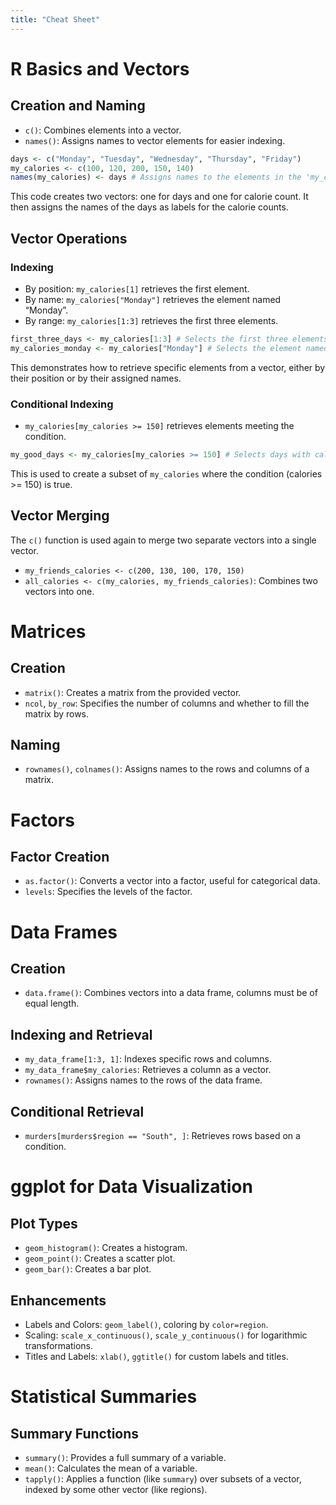 ```yaml
---
title: "Cheat Sheet"
---
```


# R Basics and Vectors

## Creation and Naming

-   `c()`: Combines elements into a vector.
-   `names()`: Assigns names to vector elements for easier indexing.

```r
days <- c("Monday", "Tuesday", "Wednesday", "Thursday", "Friday")
my_calories <- c(100, 120, 200, 150, 140)
names(my_calories) <- days # Assigns names to the elements in the 'my_calories' vector
```

This code creates two vectors: one for days and one for calorie count. It then assigns the names of the days as labels for the calorie counts.

## Vector Operations

### Indexing

-   By position: `my_calories[1]` retrieves the first element.
-   By name: `my_calories["Monday"]` retrieves the element named "Monday".
-   By range: `my_calories[1:3]` retrieves the first three elements.

```r
first_three_days <- my_calories[1:3] # Selects the first three elements
my_calories_monday <- my_calories["Monday"] # Selects the element named "Monday"
```

This demonstrates how to retrieve specific elements from a vector, either by their position or by their assigned names.

### Conditional Indexing

-   `my_calories[my_calories >= 150]` retrieves elements meeting the condition.

```r
my_good_days <- my_calories[my_calories >= 150] # Selects days with calorie counts of 150 or more
```

This is used to create a subset of `my_calories` where the condition (calories >= 150) is true.

## Vector Merging

The `c()` function is used again to merge two separate vectors into a single vector.

-   `my_friends_calories <- c(200, 130, 100, 170, 150)`
-   `all_calories <- c(my_calories, my_friends_calories)`: Combines two vectors into one.

# Matrices

## Creation

-   `matrix()`: Creates a matrix from the provided vector.
-   `ncol`, `by_row`: Specifies the number of columns and whether to fill the matrix by rows.

## Naming

-   `rownames()`, `colnames()`: Assigns names to the rows and columns of a matrix.

# Factors

## Factor Creation

-   `as.factor()`: Converts a vector into a factor, useful for categorical data.
-   `levels`: Specifies the levels of the factor.

# Data Frames

## Creation

-   `data.frame()`: Combines vectors into a data frame, columns must be of equal length.

## Indexing and Retrieval

-   `my_data_frame[1:3, 1]`: Indexes specific rows and columns.
-   `my_data_frame$my_calories`: Retrieves a column as a vector.
-   `rownames()`: Assigns names to the rows of the data frame.

## Conditional Retrieval

-   `murders[murders$region == "South", ]`: Retrieves rows based on a condition.

# ggplot for Data Visualization

## Plot Types

-   `geom_histogram()`: Creates a histogram.
-   `geom_point()`: Creates a scatter plot.
-   `geom_bar()`: Creates a bar plot.

## Enhancements

-   Labels and Colors: `geom_label()`, coloring by `color=region`.
-   Scaling: `scale_x_continuous()`, `scale_y_continuous()` for logarithmic transformations.
-   Titles and Labels: `xlab()`, `ggtitle()` for custom labels and titles.

# Statistical Summaries

## Summary Functions

-   `summary()`: Provides a full summary of a variable.
-   `mean()`: Calculates the mean of a variable.
-   `tapply()`: Applies a function (like `summary`) over subsets of a vector, indexed by some other vector (like regions).
